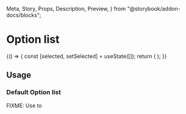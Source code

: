   Meta,
  Story,
  Props,
  Description,
  Preview,
} from "@storybook/addon-docs/blocks";

<Meta
  title="Components | Lists and tables / Option list"
  component={OptionList}
/>

# Option list

<Description of={OptionList} />

<Preview withToolbar>
  <Story name="Example">
    {() => {
      const [selected, setSelected] = useState([]);
      return (
        <OptionList
          options={[
            { label: "Small", value: "s" },
            { label: "Medium", value: "m" },
            { label: "Large", value: "l", disabled: true },
          ]}
          selected={selected}
          onChange={setSelected}
          allowMultiple
        />
      );
    }}
  </Story>
</Preview>

<Props of={OptionList} />

## Usage

### Default Option list

FIXME: Use to
